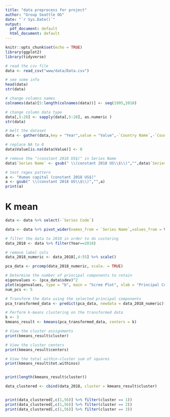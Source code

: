 ```yaml
---
title: "data preprocess for project"
author: "Group Seattle OG"
date: "`r Sys.Date()`"
output:
  pdf_document: default
  html_document: default
---
```


```r
knitr::opts_chunk$set(echo = TRUE)
library(ggplot2)
library(tidyverse)
```

```r
# read the csv file
data <- read_csv("www/data/Data.csv")
```

```r
# see some info
head(data)
str(data)
```

```r
# change columns names
colnames(data)[5:length(colnames(data))] <- seq(1995,2018)
```

```r
# change column data type
data[,5:28] <- sapply(data[,5:28], as.numeric )
str(data)
```

```r
# melt the dataset
data <- gather(data,key = "Year",value = "Value",-`Country Name`,-`Country Code`,-`Series Name`,-`Series Code`)
```

```r
# replace NA to 0
data$Value[is.na(data$Value)] <- 0
```

```r
# remove the "(constant 2018 US$)" in Series Name
data$`Series Name` <- gsub(" \\(constant 2018 US\\$\\)","",data$`Series Name`)
```

```r
# test regex pattern
a <- "Human capital (constant 2018 US$)"
a <- gsub(" \\(constant 2018 US\\$\\)","",a)
print(a)
```

# K mean

```r
data <- data %>% select(-`Series Code`)
```

```r
data <- data %>% pivot_wider(names_from = `Series Name`,values_from = Value)
```

```r
# filter the data to 2018 in order to do custering
data_2018 <- data %>% filter(Year==2018)
```

```r
# remove label cols
data_2018_numeric <- data_2018[,4:55] %>% scale()
```

```r
pca_data <- prcomp(data_2018_numeric, scale. = TRUE)

# Determine the number of principal components to retain
eigenvalues <- (pca_data$sdev)^2
plot(eigenvalues, type = "b", main = "Scree Plot", xlab = "Principal Component", ylab = "Eigenvalue")
num_pcs <- 5

# Transform the data using the selected principal components
pca_transformed_data <- predict(pca_data, newdata = data_2018_numeric)[, 1:num_pcs]

# Perform k-means clustering on the transformed data
k <- 3
kmeans_result <- kmeans(pca_transformed_data, centers = k)

# View the cluster assignments
print(kmeans_result$cluster)

# View the cluster centers
print(kmeans_result$centers)

# View the total within-cluster sum of squares
print(kmeans_result$tot.withinss)


print(length(kmeans_result$cluster))

data_clustered <- cbind(data_2018, cluster = kmeans_result$cluster)



```

```r

print(data_clustered[,c(1,56)] %>% filter(cluster == 1))
print(data_clustered[,c(1,56)] %>% filter(cluster == 2))
print(data_clustered[,c(1,56)] %>% filter(cluster == 3))
```
